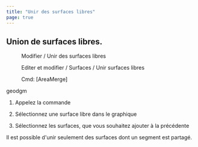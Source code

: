 ```yaml
---
title: "Unir des surfaces libres"
page: true
---
```

## Union de surfaces libres.
<GeoMapper> <Menu>Modifier / Unir des surfaces libres</Menu> </GeoMapper>
<GeoDesigner> <Menu>Editer et modifier / Surfaces / Unir surfaces libres</Menu> 
 <Menu> Cmd: [AreaMerge] </Menu> 

 <Placeholder>geodgm</Placeholder> </GeoDesigner>

1. Appelez la commande

2. S&#233;lectionnez une surface libre dans le graphique

3. S&#233;lectionnez les surfaces, que vous souhaitez ajouter &#224; la pr&#233;c&#233;dente




<Warning>
Il est possible d&#39;unir seulement des surfaces dont un segment est partag&#233;.
</Warning>
